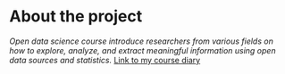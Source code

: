 # About the project
*Open data science course introduce researchers from various fields on how to explore, analyze, and extract meaningful information using open data sources and statistics.*
[Link to my course diary](https://temesgen1858.github.io/IODS-project/)